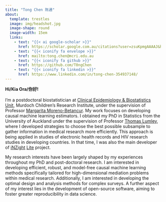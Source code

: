 ```yaml
---
title: "Tong Chen 陈通"
about:
  template: trestles
  image: img/headshot.jpg
  image-shape: round
  image-width: 15em
  links:
    - text: "{{< ai google-scholar >}}"
      href: https://scholar.google.com.au/citations?user=zsuKpmgAAAAJ&hl=en&inst=4522501446918153378&oi=sra
    - text: "{{< iconify fa envelope >}}"
      href: mailto:tong.chen@mcri.edu.au
    - text: "{{< iconify fa github >}}"
      href: https://github.com/T0ngChen
    - text: "{{< iconify fa linkedin >}}"
      href: https://www.linkedin.com/in/tong-chen-354937148/
---
```


<div class="about-link-text">
**Hi/Kia Ora/你好!**<br>
 <br>
I'm a postdoctoral biostatistician at [Clinical Epidemiology & Biostatistics Unit](https://www.mcri.edu.au/research/research-areas/population-health/clinical-epidemiology-biostatistics-cebu), Murdoch Children's Research Institute, under the supervision of Professor [Margarita Moreno-Betancur](https://moreno-betancur.github.io/). My work focuses on developing causal machine learning estimators. I obtained my PhD in Statistics from the University of Auckland under the supervision of Professor [Thomas Lumley](https://profiles.auckland.ac.nz/t-lumley), where I developed strategies to choose the best possible subsample to gather information in medical research more efficiently. This approach is being applied in studies of electronic health records and HIV research studies in developing countries. In that time, I was also the main developer of [iNZight](https://inzight.nz/) [Lite](https://lite.docker.stat.auckland.ac.nz/) project.


My research interests have been largely shaped by my experiences throughout my PhD and post-doctoral research. I am interested in developing efficient, robust, and model-free causal machine learning methods specifically tailored for high-dimensional mediation problems within medical research. Additionally, I am interested in developing the optimal design and analysis methods for complex surveys. A further aspect of my interest lies in the development of open-source software, aiming to foster greater reproducibility in data science.


</div>
